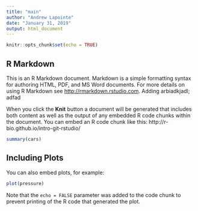 ```yaml
---
title: "main"
author: "Andrew Lapointe"
date: "January 31, 2019"
output: html_document
---
```


```r
knitr::opts_chunk$set(echo = TRUE)
```

## R Markdown

This is an R Markdown document. Markdown is a simple formatting syntax for authoring HTML, PDF, and MS Word documents. For more details on using R Markdown see <http://rmarkdown.rstudio.com>. Adding arbiadkjadl; adfad

When you click the **Knit** button a document will be generated that includes both content as well as the output of any embedded R code chunks within the document. You can embed an R code chunk like this:
http://r-bio.github.io/intro-git-rstudio/

```r
summary(cars)
```

## Including Plots

You can also embed plots, for example:

```r
plot(pressure)
```

Note that the `echo = FALSE` parameter was added to the code chunk to prevent printing of the R code that generated the plot.
